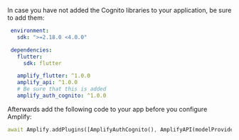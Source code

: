 In case you have not added the Cognito libraries to your application, be sure to add them:

```yaml
 environment:
   sdk: ">=2.18.0 <4.0.0"

 dependencies:
   flutter:
     sdk: flutter

   amplify_flutter: ^1.0.0
   amplify_api: ^1.0.0
   # Be sure that this is added
   amplify_auth_cognito: ^1.0.0
```

Afterwards add the following code to your app before you configure Amplify:

```dart
await Amplify.addPlugins([AmplifyAuthCognito(), AmplifyAPI(modelProvider: ModelProvider.instance)]);
```
